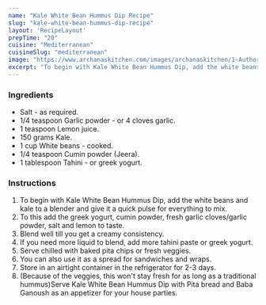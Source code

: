 ---
name: "Kale White Bean Hummus Dip Recipe"
slug: "kale-white-bean-hummus-dip-recipe"
layout: 'RecipeLayout'
prepTime: "20"
cuisine: "Mediterranean"
cuisineSlug: "mediterranean"
image: "https://www.archanaskitchen.com/images/archanaskitchen/1-Author/Sreeraksha_Kondaji_Ramesh/Kale_White_Bean_Hummus_Dip.jpg"
excerpt: "To begin with Kale White Bean Hummus Dip, add the white beans and kale to a blender and give it a quick pulse for everything to mix"
---

### Ingredients

- Salt - as required.
- 1/4 teaspoon Garlic powder - or 4 cloves garlic.
- 1 teaspoon Lemon juice.
- 150 grams Kale.
- 1 cup White beans - cooked.
- 1/4 teaspoon Cumin powder (Jeera).
- 1 tablespoon Tahini - or greek yogurt.

### Instructions

1. To begin with Kale White Bean Hummus Dip, add the white beans and kale to a blender and give it a quick pulse for everything to mix.
1. To this add the greek yogurt, cumin powder, fresh garlic cloves/garlic powder, salt and lemon to taste.
1. Blend well till you get a creamy consistency.
1. If you need more liquid to blend, add more tahini paste or greek yogurt.
1. Serve chilled with baked pita chips or fresh veggies.
1. You can also use it as a spread for sandwiches and wraps.
1. Store in an airtight container in the refrigerator for 2-3 days.
1. (Because of the veggies, this won't stay fresh for as long as a traditional hummus)Serve Kale White Bean Hummus Dip with Pita bread and Baba Ganoush as an appetizer for your house parties.
